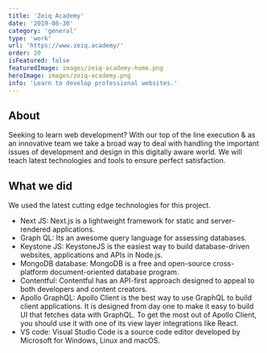 ```yaml
---
title: 'Zeiq Academy'
date: '2019-08-30'
category: 'general'
type: 'work'
url: 'https://www.zeiq.academy/'
order: 20
isFeatured: false
featuredImage: images/zeiq-academy-home.png
heroImage: images/zeiq-academy.png
info: 'Learn to develop professional websites.'
---
```


## About
Seeking to learn web development? With our top of the line execution & as an innovative team we take a broad way to deal with handling the important issues of development and design in this digitally aware world. We will teach latest technologies and tools to ensure perfect satisfaction.

## What we did

We used the latest cutting edge technologies for this project.

- Next JS: Next.js is a lightweight framework for static and server-rendered applications.
- Graph QL: Its an awesome query language for assessing databases.
- Keystone JS: KeystoneJS is the easiest way to build database-driven websites, applications and APIs in Node.js.
- MongoDB database: MongoDB is a free and open-source cross-platform document-oriented database program.
- Contentful: Contentful has an API-first approach designed to appeal to both developers and content creators.
- Apollo GraphQL: Apollo Client is the best way to use GraphQL to build client applications. It is designed from day one to make it easy to build UI that fetches data with GraphQL. To get the most out of Apollo Client, you should use it with one of its view layer integrations like React.
- VS code: Visual Studio Code is a source code editor developed by Microsoft for Windows, Linux and macOS.
